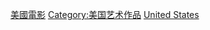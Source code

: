 {{Container category}}
{{Commonscat|Films of the United States}}

[[Category:美國電影|]]
[[Category:美国艺术作品|Category:美国艺术作品]]
[[Category:北美洲各國電影作品|United States]]